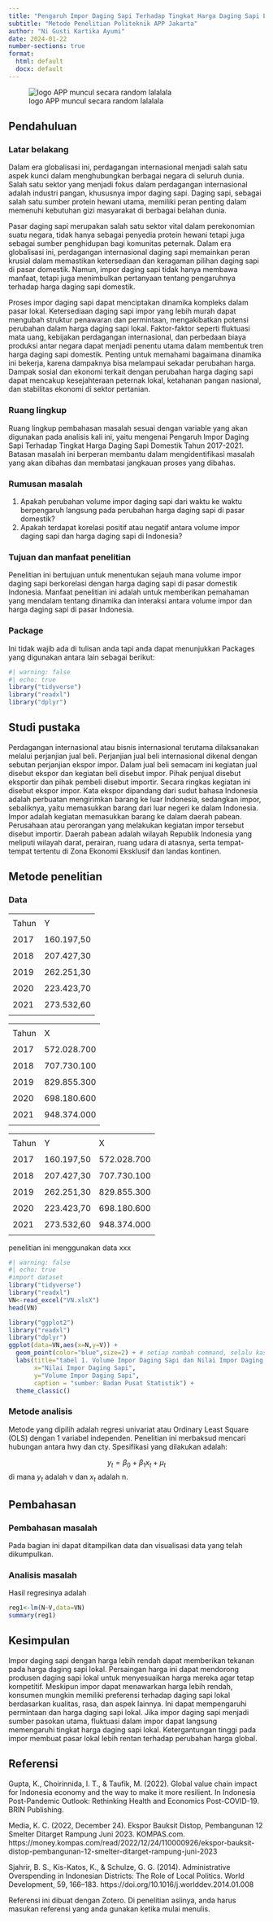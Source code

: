 ---
title: "Pengaruh Impor Daging Sapi Terhadap Tingkat Harga Daging Sapi Lokal Tahun 2017-2021"
subtitle: "Metode Penelitian Politeknik APP Jakarta"
author: "Ni Gusti Kartika Ayumi"
date: 2024-01-22
number-sections: true
format:
  html: default
  docx: default
---

![logo APP muncul secara random lalalala](poltekapp.jpg)

## Pendahuluan

### Latar belakang

Dalam era globalisasi ini, perdagangan internasional menjadi salah satu aspek kunci dalam menghubungkan berbagai negara di seluruh dunia. Salah satu sektor yang menjadi fokus dalam perdagangan internasional adalah industri pangan, khususnya impor daging sapi. Daging sapi, sebagai salah satu sumber protein hewani utama, memiliki peran penting dalam memenuhi kebutuhan gizi masyarakat di berbagai belahan dunia.

Pasar daging sapi merupakan salah satu sektor vital dalam perekonomian suatu negara, tidak hanya sebagai penyedia protein hewani tetapi juga sebagai sumber penghidupan bagi komunitas peternak. Dalam era globalisasi ini, perdagangan internasional daging sapi memainkan peran krusial dalam memastikan ketersediaan dan keragaman pilihan daging sapi di pasar domestik. Namun, impor daging sapi tidak hanya membawa manfaat, tetapi juga menimbulkan pertanyaan tentang pengaruhnya terhadap harga daging sapi domestik.

Proses impor daging sapi dapat menciptakan dinamika kompleks dalam pasar lokal. Ketersediaan daging sapi impor yang lebih murah dapat mengubah struktur penawaran dan permintaan, mengakibatkan potensi perubahan dalam harga daging sapi lokal. Faktor-faktor seperti fluktuasi mata uang, kebijakan perdagangan internasional, dan perbedaan biaya produksi antar negara dapat menjadi penentu utama dalam membentuk tren harga daging sapi domestik. Penting untuk memahami bagaimana dinamika ini bekerja, karena dampaknya bisa melampaui sekadar perubahan harga. Dampak sosial dan ekonomi terkait dengan perubahan harga daging sapi dapat mencakup kesejahteraan peternak lokal, ketahanan pangan nasional, dan stabilitas ekonomi di sektor pertanian.

### Ruang lingkup

Ruang lingkup pembahasan masalah sesuai dengan variable yang akan digunakan pada analisis kali ini, yaitu mengenai Pengaruh Impor Daging Sapi Terhadap Tingkat Harga Daging Sapi Domestik Tahun 2017-2021. Batasan masalah ini berperan membantu dalam mengidentifikasi masalah yang akan dibahas dan membatasi jangkauan proses yang dibahas.

### Rumusan masalah

1.  Apakah perubahan volume impor daging sapi dari waktu ke waktu berpengaruh langsung pada perubahan harga daging sapi di pasar domestik?
2.  Apakah terdapat korelasi positif atau negatif antara volume impor daging sapi dan harga daging sapi di Indonesia?

### Tujuan dan manfaat penelitian

Penelitian ini bertujuan untuk menentukan sejauh mana volume impor daging sapi berkorelasi dengan harga daging sapi di pasar domestik Indonesia. Manfaat penelitian ini adalah untuk memberikan pemahaman yang mendalam tentang dinamika dan interaksi antara volume impor dan harga daging sapi di pasar Indonesia.

### Package

Ini tidak wajib ada di tulisan anda tapi anda dapat menunjukkan Packages yang digunakan antara lain sebagai berikut:

```{r}
#| warning: false
#| echo: true
library("tidyverse")
library("readxl")
library("dplyr")
```

## Studi pustaka

Perdagangan internasional atau bisnis internasional terutama dilaksanakan melalui perjanjian jual beli. Perjanjian jual beli internasional dikenal dengan sebutan perjanjian ekspor impor. Dalam jual beli semacam ini kegiatan jual disebut ekspor dan kegiatan beli disebut impor. Pihak penjual disebut eksportir dan pihak pembeli disebut importir. Secara ringkas kegiatan ini disebut ekspor impor. Kata ekspor dipandang dari sudut bahasa Indonesia adalah perbuatan mengirimkan barang ke luar Indonesia, sedangkan impor, sebaliknya, yaitu memasukkan barang dari luar negeri ke dalam Indonesia. Impor adalah kegiatan memasukkan barang ke dalam daerah pabean. Perusahaan atau perorangan yang melakukan kegiatan impor tersebut disebut importir. Daerah pabean adalah wilayah Republik Indonesia yang meliputi wilayah darat, perairan, ruang udara di atasnya, serta tempat-tempat tertentu di Zona Ekonomi Eksklusif dan landas kontinen.

## Metode penelitian

### Data

|       |            |
|-------|------------|
|       |            |
| Tahun | Y          |
|       |            |
| 2017  | 160.197,50 |
|       |            |
| 2018  | 207.427,30 |
|       |            |
| 2019  | 262.251,30 |
|       |            |
| 2020  | 223.423,70 |
|       |            |
| 2021  | 273.532,60 |
|       |            |

|       |             |
|-------|-------------|
|       |             |
| Tahun | X           |
|       |             |
| 2017  | 572.028.700 |
|       |             |
| 2018  | 707.730.100 |
|       |             |
| 2019  | 829.855.300 |
|       |             |
| 2020  | 698.180.600 |
|       |             |
| 2021  | 948.374.000 |
|       |             |

|       |            |             |
|-------|------------|-------------|
|       |            |             |
| Tahun | Y          | X           |
|       |            |             |
| 2017  | 160.197,50 | 572.028.700 |
|       |            |             |
| 2018  | 207.427,30 | 707.730.100 |
|       |            |             |
| 2019  | 262.251,30 | 829.855.300 |
|       |            |             |
| 2020  | 223.423,70 | 698.180.600 |
|       |            |             |
| 2021  | 273.532,60 | 948.374.000 |
|       |            |             |

penelitian ini menggunakan data xxx

```{r}
#| warning: false
#| echo: true
#import dataset
library("tidyverse")
library("readxl")
VN<-read_excel("VN.xlsX")
head(VN)
```

```{r}
library("ggplot2")
library("readxl")
library("dplyr")
ggplot(data=VN,aes(x=N,y=V)) +
  geom_point(color="blue",size=2) + # setiap nambah command, selalu kasih tanda +
  labs(title="tabel 1. Volume Impor Daging Sapi dan Nilai Impor Daging Sap",
       x="Nilai Impor Daging Sapi",
       y="Volume Impor Daging Sapi",
       caption = "sumber: Badan Pusat Statistik") +
  theme_classic()
```

### Metode analisis

Metode yang dipilih adalah regresi univariat atau Ordinary Least Square (OLS) dengan 1 variabel independen. Penelitian ini merbaksud mencari hubungan antara hwy dan cty. Spesifikasi yang dilakukan adalah:

$$
y_{t}=\beta_0 + \beta_1 x_t+\mu_t
$$ di mana $y_t$ adalah v dan $x_t$ adalah n.

## Pembahasan

### Pembahasan masalah

Pada bagian ini dapat ditampilkan data dan visualisasi data yang telah dikumpulkan.

### Analisis masalah

Hasil regresinya adalah

```{r}
reg1<-lm(N~V,data=VN)
summary(reg1)
```

## Kesimpulan

Impor daging sapi dengan harga lebih rendah dapat memberikan tekanan pada harga daging sapi lokal. Persaingan harga ini dapat mendorong produsen daging sapi lokal untuk menyesuaikan harga mereka agar tetap kompetitif. Meskipun impor dapat menawarkan harga lebih rendah, konsumen mungkin memiliki preferensi terhadap daging sapi lokal berdasarkan kualitas, rasa, dan aspek lainnya. Ini dapat mempengaruhi permintaan dan harga daging sapi lokal. Jika impor daging sapi menjadi sumber pasokan utama, fluktuasi dalam impor dapat langsung memengaruhi tingkat harga daging sapi lokal. Ketergantungan tinggi pada impor membuat pasar lokal lebih rentan terhadap perubahan harga global.

## Referensi

Gupta, K., Choirinnida, I. T., & Taufik, M. (2022). Global value chain impact for Indonesia economy and the way to make it more resilient. In Indonesia Post-Pandemic Outlook: Rethinking Health and Economics Post-COVID-19. BRIN Publishing.

Media, K. C. (2022, December 24). Ekspor Bauksit Distop, Pembangunan 12 Smelter Ditarget Rampung Juni 2023. KOMPAS.com. https://money.kompas.com/read/2022/12/24/110000926/ekspor-bauksit-distop-pembangunan-12-smelter-ditarget-rampung-juni-2023

Sjahrir, B. S., Kis-Katos, K., & Schulze, G. G. (2014). Administrative Overspending in Indonesian Districts: The Role of Local Politics. World Development, 59, 166--183. https://doi.org/10.1016/j.worlddev.2014.01.008

Referensi ini dibuat dengan Zotero. Di penelitian aslinya, anda harus masukan referensi yang anda gunakan ketika mulai menulis.
